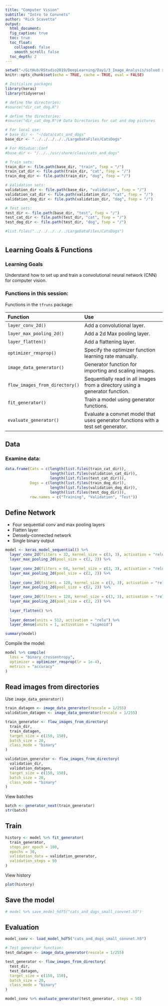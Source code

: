 ```yaml
---
title: "Computer Vision"
subtitle: "Intro to Convnets"
author: "Rick Scavetta"
output:
  html_document:
  fig_caption: true
  toc: true
  toc_float:
    collapsed: false
    smooth_scroll: false
  toc_depth: 2
---
```


```r
setwd("~/GitHub/RStudio2019/DeepLearning/Day1/3_Image_Analysis/solved scripts")
knitr::opts_chunk$set(echo = TRUE, cache = TRUE, eval = FALSE)

# Initialize packages
library(keras)
library(tidyverse)

# define the directories:
#source("dir_cat_dog.R")

# define the directories:
#source("dir_cat_dog.R")# Data Directories for cat and dog pictures

# For local use:
# base_dir <- "~/data/cats_and_dogs"
base_dir <- "../../../../../LargeDataFiles/CatsDogs"

# For RStudio::Conf
#base_dir <- "/../../usr/share/class/cats_and_dogs"

# Train sets:
train_dir <- file.path(base_dir, "train", fsep = "/")
train_cat_dir <- file.path(train_dir, "cat", fsep = "/")
train_dog_dir <- file.path(train_dir, "dog", fsep = "/")

# Validation sets:
validation_dir <- file.path(base_dir, "validation", fsep = "/")
validation_cat_dir <- file.path(validation_dir, "cat", fsep = "/")
validation_dog_dir <- file.path(validation_dir, "dog", fsep = "/")

# Test sets:
test_dir <- file.path(base_dir, "test", fsep = "/")
test_cat_dir <- file.path(test_dir, "cat", fsep = "/")
test_dog_dir <- file.path(test_dir, "dog", fsep = "/")

#list.files("../../../../../LargeDataFiles/CatsDogs")

```

# {.tabset .tabset-fade .tabset-pills}

## Learning Goals & Functions

### Learning Goals

Understand how to set up and train a convolutional neural network (CNN) for computer vision.

### Functions in this session:

Functions in the `tfruns` package:

| Function                       | Use                                                                               |
|:-------------------------------|:----------------------------------------------------------------------------------|
| `layer_conv_2d()`              | Add a convolutional layer.                                                        |
| `layer_max_pooling_2d()`       | Add a 2d Max pooling layer.                                                       |
| `layer_flatten()`              | Add a flattening layer.                                                           |
| `optimizer_rmsprop()`          | Specify the optimizer function learning rate manually.                            |
| `image_data_generator()`       | Generator function for importing and scaling images.                              |
| `flow_images_from_directory()` | Sequentially read in all images from a directory using a generator function.      |
| `fit_generator()`              | Train a model using generator functions.                                          |
| `evaluate_generator()`         | Evaluate a convnet model that uses generator functions with a test set generator. |
 
## Data

### Examine data:

```r

data.frame(Cats = c(length(list.files(train_cat_dir)),
                    length(list.files(validation_cat_dir)),
                    length(list.files(test_cat_dir))),
           Dogs = c(length(list.files(train_dog_dir)),
                    length(list.files(validation_dog_dir)),
                    length(list.files(test_dog_dir))),
           row.names = c("Training", "Validation", "Test"))
```

## Define Network

- Four sequential conv and max pooling layers
- Flatten layer
- Densely-connected network
- Single binary output

```r

model <- keras_model_sequential() %>%
  layer_conv_2d(filters = 32, kernel_size = c(3, 3), activation = "relu", input_shape = c(150, 150, 3)) %>%
  layer_max_pooling_2d(pool_size = c(2, 2)) %>%
  
  layer_conv_2d(filters = 64, kernel_size = c(3, 3), activation = "relu") %>% 
  layer_max_pooling_2d(pool_size = c(2, 2)) %>%
  
  layer_conv_2d(filters = 128, kernel_size = c(3, 3), activation = "relu") %>% 
  layer_max_pooling_2d(pool_size = c(2, 2)) %>%
  
  layer_conv_2d(filters = 128, kernel_size = c(3, 3), activation = "relu") %>% 
  layer_max_pooling_2d(pool_size = c(2, 2)) %>%
  
  layer_flatten() %>%
  
  layer_dense(units = 512, activation = "relu") %>%
  layer_dense(units = 1, activation = "sigmoid")

summary(model)

```

Compile the model:

```r
model %>% compile(
  loss = "binary_crossentropy",
  optimizer = optimizer_rmsprop(lr = 1e-4),
  metrics = "accuracy"
)

```

## Read images from directories

Use `image_data_generator()`

```r

train_datagen <- image_data_generator(rescale = 1/255)
validation_datagen <- image_data_generator(rescale = 1/255)

train_generator <- flow_images_from_directory(
  train_dir,
  train_datagen,
  target_size = c(150, 150),
  batch_size = 20,
  class_mode = "binary"
)

validation_generator <- flow_images_from_directory(
  validation_dir,
  validation_datagen,
  target_size = c(150, 150),
  batch_size = 20,
  class_mode = "binary"
)
```

View batches

```r

batch <- generator_next(train_generator)
str(batch)

```

## Train

```r

history <- model %>% fit_generator(
  train_generator,
  steps_per_epoch = 100,
  epochs = 30,
  validation_data = validation_generator,
  validation_steps = 50
)

```

View history

```r
plot(history)
```

## Save the model

```r
# model %>% save_model_hdf5("cats_and_dogs_small_convnet.h5")
```

## Evaluation

```r

model_conv <- load_model_hdf5("cats_and_dogs_small_convnet.h5")

# Test generator function:
test_datagen <- image_data_generator(rescale = 1/255)

test_generator <- flow_images_from_directory(
  test_dir,
  test_datagen,
  target_size = c(150, 150),
  batch_size = 20,
  class_mode = "binary"
)

model_conv %>% evaluate_generator(test_generator, steps = 50)

```
